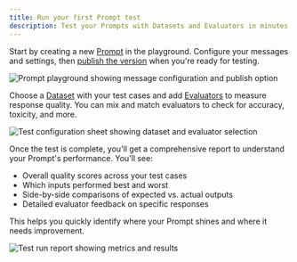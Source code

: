 ```yaml
---
title: Run your first Prompt test
description: Test your Prompts with Datasets and Evaluators in minutes. View results across your test cases to find areas where it works well or needs improvement.
---
```


<MaximPlayer url="https://www.youtube.com/embed/S3Rqb902cfg" />

<Steps>
<Step title="Create and publish a Prompt">

Start by creating a new [Prompt](/docs/evaluate/how-to/evaluate-prompts/experiment-in-prompt-playground) in the playground. Configure your messages and settings, then [publish the version](/docs/evaluate/how-to/evaluate-prompts/create-prompt-versions) when you're ready for testing.

![Prompt playground showing message configuration and publish option](/images/docs/evaluate/quickstart/prompt/prompt-playground-interface.png)

</Step>
<Step title="Configure and trigger a test">

Choose a [Dataset](/docs/library/how-to/datasets/use-dataset-templates) with your test cases and add [Evaluators](/docs/library/how-to/evaluators/use-pre-built-evaluators) to measure response quality. You can mix and match evaluators to check for accuracy, toxicity, and more.

![Test configuration sheet showing dataset and evaluator selection](/images/docs/evaluate/quickstart/prompt/prompt-test-trigger-sheet.png)

</Step>
<Step title="Review test results">

Once the test is complete, you'll get a comprehensive report to understand your Prompt's performance. You'll see:

- Overall quality scores across your test cases
- Which inputs performed best and worst
- Side-by-side comparisons of expected vs. actual outputs
- Detailed evaluator feedback on specific responses

This helps you quickly identify where your Prompt shines and where it needs improvement.

![Test run report showing metrics and results](/images/docs/evaluate/quickstart/prompt/prompt-test-run-report.png)

</Step>
</Steps>
